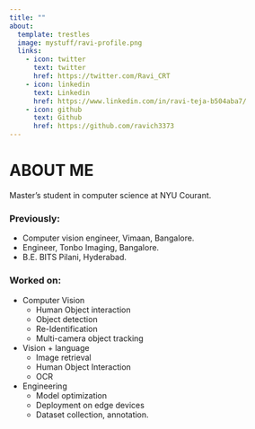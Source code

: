 ```yaml
---
title: ""
about:
  template: trestles
  image: mystuff/ravi-profile.png
  links:
    - icon: twitter
      text: twitter
      href: https://twitter.com/Ravi_CRT
    - icon: linkedin
      text: Linkedin
      href: https://www.linkedin.com/in/ravi-teja-b504aba7/
    - icon: github
      text: Github
      href: https://github.com/ravich3373
---
```


<span style="font-family:sans-serif">

# ABOUT ME

Master's student in computer science at NYU Courant.

### Previously:

* Computer vision engineer, Vimaan, Bangalore.
* Engineer, Tonbo Imaging, Bangalore.
* B.E. BITS Pilani, Hyderabad.


### Worked on:

* Computer Vision
  * Human Object interaction
  * Object detection
  * Re-Identification
  * Multi-camera object tracking

* Vision + language
  * Image retrieval
  * Human Object Interaction
  * OCR

* Engineering
  * Model optimization
  * Deployment on edge devices
  * Dataset collection, annotation.

</span>
